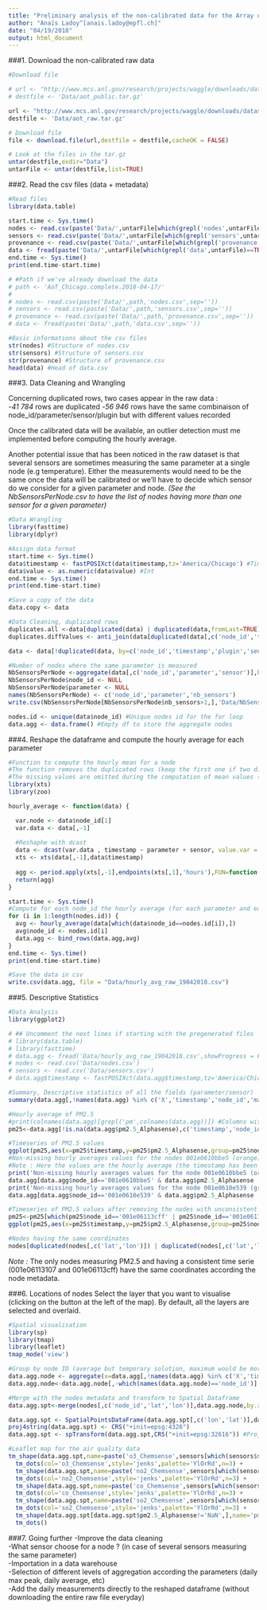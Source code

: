 ```yaml
---
title: "Preliminary analysis of the non-calibrated data for the Array of Things project"
author: "Anaïs Ladoy^[anais.ladoy@epfl.ch]"
date: "04/19/2018"
output: html_document
---
```


###1. Download the non-calibrated raw data
```r
#Download file

# url <- "http://www.mcs.anl.gov/research/projects/waggle/downloads/datasets/AoT_Chicago.public.latest.tar.gz"
# destfile <- 'Data/aot_public.tar.gz'

url <- "http://www.mcs.anl.gov/research/projects/waggle/downloads/datasets/AoT_Chicago.complete.latest.tar.gz"
destfile <- 'Data/aot_raw.tar.gz'

# Download file
file <- download.file(url,destfile = destfile,cacheOK = FALSE)

# Look at the files in the tar.gz
untar(destfile,exdir="Data")
untarFile <- untar(destfile,list=TRUE)

```
###2. Read the csv files (data + metadata)
```r
#Read files
library(data.table)

start.time <- Sys.time()
nodes <- read.csv(paste('Data/',untarFile[which(grepl('nodes',untarFile)==TRUE)],sep=''))
sensors <- read.csv(paste('Data/',untarFile[which(grepl('sensors',untarFile)==TRUE)],sep=''))
provenance <- read.csv(paste('Data/',untarFile[which(grepl('provenance',untarFile)==TRUE)],sep=''))
data <- fread(paste('Data/',untarFile[which(grepl('data',untarFile)==TRUE)],sep=''),showProgress=FALSE)
end.time <- Sys.time()
print(end.time-start.time)

# #Path if we've already download the data
# path <- 'AoT_Chicago.complete.2018-04-17/'
# 
# nodes <- read.csv(paste('Data/',path,'nodes.csv',sep=''))
# sensors <- read.csv(paste('Data/',path,'sensors.csv',sep=''))
# provenance <- read.csv(paste('Data/',path,'provenance.csv',sep=''))
# data <- fread(paste('Data/',path,'data.csv',sep=''))

#Basic informations about the csv files
str(nodes) #Structure of nodes.csv
str(sensors) #Structure of sensors.csv
str(provenance) #Structure of provenance.csv
head(data) #Head of data.csv

```

###3. Data Cleaning and Wrangling

Concerning duplicated rows, two cases appear in the raw data :  
-*41 784* rows are duplicated
-*56 946* rows have the same combinaison of node_id/parameter/sensor/plugin but with different values recorded

Once the calibrated data will be available, an outlier detection must me implemented before computing the hourly average.

Another potential issue that has been noticed in the raw dataset is that several sensors are sometimes measuring the same parameter at a single node (e.g temperature). Either the measurements would need to be the same once the data will be calibrated or we'll have to decide which sensor do we consider for a given parameter and node. *(See the NbSensorsPerNode.csv to have the list of nodes having more than one sensor for a given parameter)*

```r
#Data Wrangling
library(fasttime)
library(dplyr)

#Assign data format
start.time <- Sys.time()
data$timestamp <- fastPOSIXct(data$timestamp,tz='America/Chicago') #Timestamp
data$value <- as.numeric(data$value) #Int
end.time <- Sys.time()
print(end.time-start.time)

#Save a copy of the data 
data.copy <- data

#Data Cleaning, duplicated rows
duplicates.all <-data[duplicated(data) | duplicated(data,fromLast=TRUE),] #Exactly same rows (saving the two duplicated rows)
duplicates.diffValues <- anti_join(data[duplicated(data[,c('node_id','timestamp','sensor','parameter','plugin')]) | duplicated(data[,c('node_id','timestamp','sensor','parameter','plugin')],fromLast=TRUE),], duplicates.all) #Rows with different values for the same node, parameter and sensor (saving the two duplicated rows)

data <- data[!duplicated(data, by=c('node_id','timestamp','plugin','sensor','parameter')),] #Keep only the first duplicated row (not necessarly the good one if duplicated with different values)

#Number of nodes where the same parameter is measured
NbSensorsPerNode <-aggregate(data[,c('node_id','parameter','sensor')],by=list(data$node_id,data$parameter),FUN=function(x) length(unique(x)))
NbSensorsPerNode$node_id <- NULL
NbSensorsPerNode$parameter <- NULL
names(NbSensorsPerNode) <- c('node_id','parameter','nb_sensors')
write.csv(NbSensorsPerNode[NbSensorsPerNode$nb_sensors>1,],'Data/NbSensorsPerNode.csv',row.names = FALSE)

nodes.id <- unique(data$node_id) #Unique nodes id for the for loop
data.agg <- data.frame() #Empty df to store the aggregate nodes

```


###4. Reshape the dataframe and compute the hourly average for each parameter
```r
#Function to compute the hourly mean for a node
#The function removes the duplicated rows (keep the first one if two different values measured for the same parameter, timestamp and sensor), reshape the dataframe (timestamp in index) and compute the hourly mean for all the parameter measured.
#The missing values are omitted during the computation of mean values (na.rm=TRUE)
library(xts)
library(zoo)

hourly_average <- function(data) {

  var.node <- data$node_id[1]
  var.data <- data[,-1]
  
  #Reshaphe with dcast
  data <- dcast(var.data , timestamp ~ parameter + sensor, value.var = 'value')
  xts <- xts(data[,-1],data$timestamp)
  
  agg <- period.apply(xts[,-1],endpoints(xts[,1],'hours'),FUN=function(x) apply(x,2,function(y) mean(y,na.rm = TRUE))) %>% fortify.zoo(names = c(Index= 'timestamp'))
  return(agg)
}

```


```r

start.time <- Sys.time()
#Compute for each node_id the hourly average (for each parameter and each sensor) and bind in a dataframe
for (i in 1:length(nodes.id)) {
  avg <- hourly_average(data[which(data$node_id==nodes.id[i]),])
  avg$node_id <- nodes.id[i]
  data.agg <- bind_rows(data.agg,avg)
}
end.time <- Sys.time()
print(end.time-start.time)

#Save the data in csv
write.csv(data.agg, file = "Data/hourly_avg_raw_19042018.csv")

```

###5. Descriptive Statistics

```r
#Data Analysis
library(ggplot2)

# ## Uncomment the next lines if starting with the pregenerated files
# library(data.table)
# library(fasttime)
# data.agg <- fread('Data/hourly_avg_raw_19042018.csv',showProgress = FALSE)
# nodes <- read.csv('Data/nodes.csv')
# sensors <- read.csv('Data/sensors.csv')
# data.agg$timestamp <- fastPOSIXct(data.agg$timestamp,tz='America/Chicago') #Timestamp

#Summary, Descriptive statistics of all the fields (parameter/sensor)
summary(data.agg[,!names(data.agg) %in% c('X','timestamp','node_id','mac_address_Coresense.ID')])

#Hourly average of PM2.5
#print(colnames(data.agg)[grepl('pm',colnames(data.agg))]) #Columns with PM measurements
pm25<-data.agg[!is.na(data.agg$pm2.5_Alphasense),c('timestamp','node_id','pm2.5_Alphasense')] #PM2.5 subset

#Timeseries of PM2.5 values
ggplot(pm25,aes(x=pm25$timestamp,y=pm25$pm2.5_Alphasense,group=pm25$node_id,colour = factor(node_id))) + geom_line()
#Non-missing hourly averages values for the nodes 001e0610bbe5 (orange) and 001e0610e539 (green)
#Note : Here the values are the hourly average (the timestamp has been previously aggregated to hourly scale)
print('Non-missing hourly averages values for the node 001e0610bbe5 (orange)')
data.agg[data.agg$node_id=='001e0610bbe5' & data.agg$pm2.5_Alphasense != 'NaN',c('timestamp','pm2.5_Alphasense')] # 001e0610bbe5 (orange)
print('Non-missing hourly averages values for the node 001e0610e539 (green)')
data.agg[data.agg$node_id=='001e0610e539' & data.agg$pm2.5_Alphasense != 'NaN',c('timestamp','pm2.5_Alphasense')] # 001e0610e539 (green)

#Timeseries of PM2.5 values after removing the nodes with unconsistent measurements 
pm25<-pm25[which(pm25$node_id=='001e06113cff' | pm25$node_id=='001e06113107'),]
ggplot(pm25,aes(x=pm25$timestamp,y=pm25$pm2.5_Alphasense,group=pm25$node_id,colour = factor(node_id))) + geom_line() + ggtitle('PM 2.5 concentration after removing nodes with unconsistent measurements. The two nodes are at the same location according nodes metadata.')

#Nodes having the same coordinates
nodes[duplicated(nodes[,c('lat','lon')]) | duplicated(nodes[,c('lat','lon')],fromLast = TRUE) ,]

```
*Note :* The only nodes measuring PM2.5 and having a consistent time serie (001e06113107 and 001e06113cff) have the same coordinates according the node metadata. 

###6. Locations of nodes
Select the layer that you want to visualise (clicking on the button at the left of the map). By default, all the layers are selected and overlaid.
```r
#Spatial visualisation
library(sp)
library(tmap)
library(leaflet)
tmap_mode('view')

#Group by node ID (average but temporary solution, maximum would be more relevant for air quality parameter
data.agg.node <- aggregate(x=data.agg[,!names(data.agg) %in% c('X','timestamp','mac_address_Coresense.ID')], by=list(node=data.agg$node_id), function(x) mean(x,na.rm = TRUE))
data.agg.node<-data.agg.node[,-which(names(data.agg.node)=='node_id')]

#Merge with the nodes metadata and transform to Spatial Dataframe
data.agg.spt<-merge(nodes[,c('node_id','lat','lon')],data.agg.node,by.x = 'node_id',by.y='node')

data.agg.spt <- SpatialPointsDataFrame(data.agg.spt[,c('lon','lat')],data.agg.spt)
proj4string(data.agg.spt) <- CRS("+init=epsg:4326")
data.agg.spt <- spTransform(data.agg.spt,CRS("+init=epsg:32616")) #Project the coordinates in UTM zone 16N

#Leaflet map for the air quality data
tm_shape(data.agg.spt,name=paste('o3_Chemsense',sensors[which(sensors$sensor=='Chemsense' & sensors$parameter=='o3'),'unit'],sep='-')) +
  tm_dots(col='o3_Chemsense',style='jenks',palette='YlOrRd',n=3) +
  tm_shape(data.agg.spt,name=paste('no2_Chemsense',sensors[which(sensors$sensor=='Chemsense' & sensors$parameter=='no2'),'unit'],sep='-')) + 
  tm_dots(col='no2_Chemsense',style='jenks',palette='YlOrRd',n=3) +
  tm_shape(data.agg.spt,name=paste('co_Chemsense',sensors[which(sensors$sensor=='Chemsense' & sensors$parameter=='co'),'unit'],sep='-')) +
  tm_dots(col='co_Chemsense',style='jenks',palette='YlOrRd',n=3) +
  tm_shape(data.agg.spt,name=paste('so2_Chemsense',sensors[which(sensors$sensor=='Chemsense' & sensors$parameter=='so2'),'unit'],sep='-')) +
  tm_dots(col='so2_Chemsense',style='jenks',palette='YlOrRd',n=3) +
  tm_shape(data.agg.spt[data.agg.spt$pm2.5_Alphasense!='NaN',],name='pm monitors') +
  tm_dots()

```


###7. Going further
-Improve the data cleaning  
-What sensor choose for a node ? (in case of several sensors measuring the same parameter)  
-Importation in a data warehouse  
-Selection of different levels of aggregation according the parameters (daily max peak, daily average, etc)  
-Add the daily measurements directly to the reshaped dataframe (without downloading the entire raw file everyday)  

